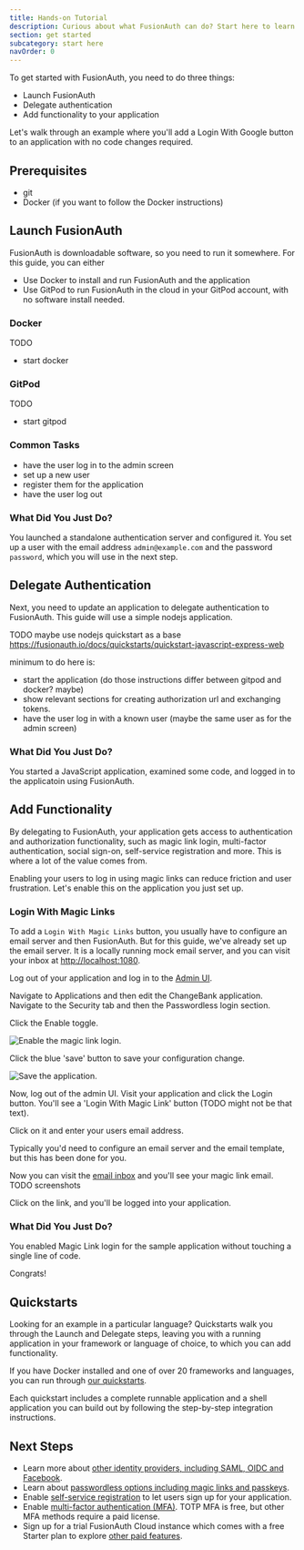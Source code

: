 ```yaml
---
title: Hands-on Tutorial
description: Curious about what FusionAuth can do? Start here to learn about it.
section: get started
subcategory: start here
navOrder: 0
---
```


To get started with FusionAuth, you need to do three things:

* Launch FusionAuth
* Delegate authentication
* Add functionality to your application

<StartDiagram alt="Launch, then delegate, then add functionality." />

Let's walk through an example where you'll add a Login With Google button to an application with no code changes required.

## Prerequisites

* git
* Docker (if you want to follow the Docker instructions)

## Launch FusionAuth

FusionAuth is downloadable software, so you need to run it somewhere. For this guide, you can either

* Use Docker to install and run FusionAuth and the application
* Use GitPod to run FusionAuth in the cloud in your GitPod account, with no software install needed.

### Docker

TODO

* start docker

### GitPod

TODO

* start gitpod

### Common Tasks

* have the user log in to the admin screen
* set up a new user
* register them for the application
* have the user log out

### What Did You Just Do?

You launched a standalone authentication server and configured it. You set up a user with the email address `admin@example.com` and the password `password`, which you will use in the next step.

## Delegate Authentication

Next, you need to update an application to delegate authentication to FusionAuth. This guide will use a simple nodejs application.

TODO maybe use nodejs quickstart as a base https://fusionauth.io/docs/quickstarts/quickstart-javascript-express-web


minimum to do here is:

* start the application (do those instructions differ between gitpod and docker? maybe)
* show relevant sections for creating authorization url and exchanging tokens.
* have the user log in with a known user (maybe the same user as for the admin screen)

### What Did You Just Do?

You started a JavaScript application, examined some code, and logged in to the applicatoin using FusionAuth.

## Add Functionality

By delegating to FusionAuth, your application gets access to authentication and authorization functionality, such as magic link login, multi-factor authentication, social sign-on, self-service registration and more. This is where a lot of the value comes from.

Enabling your users to log in using magic links can reduce friction and user frustration. Let's enable this on the application you just set up.

### Login With Magic Links

To add a `Login With Magic Links` button, you usually have to configure an email server and then FusionAuth. But for this guide, we've already set up the email server. It is a locally running mock email server, and you can visit your inbox at [http://localhost:1080](http://localhost:1080).

Log out of your application and log in to the [Admin UI](http://localhost:9011/admin).

Navigate to <Breadcrumb>Applications</Breadcrumb> and then edit the ChangeBank application. Navigate to the <Breadcrumb>Security</Breadcrumb> tab and then the <Breadcrumb>Passwordless login</Breadcrumb> section.

Click the <InlineField>Enable</InlineField> toggle.

![Enable the magic link login.](/img/docs/get-started/start-here/enable-magic-link-login.png)

Click the blue 'save' button to save your configuration change.

![Save the application.](/img/docs/get-started/start-here/save-application.png)

Now, log out of the admin UI. Visit your application and click the <InlineUiElement>Login</InlineUiElement> button. You'll see a 'Login With Magic Link' button (TODO might not be that text).

Click on it and enter your users email address.

<Aside type="note">
Typically you'd need to configure an email server and the email template, but this has been done for you.
</Aside>

Now you can visit the [email inbox](http://localhost:1080) and you'll see your magic link email. 
TODO screenshots

Click on the link, and you'll be logged into your application.

### What Did You Just Do?

You enabled Magic Link login for the sample application without touching a single line of code.

Congrats!

## Quickstarts

Looking for an example in a particular language? Quickstarts walk you through the Launch and Delegate steps, leaving you with a running application in your framework or language of choice, to which you can add functionality.

If you have Docker installed and one of over 20 frameworks and languages, you can run through [our quickstarts](/docs/quickstarts).

Each quickstart includes a complete runnable application and a shell application you can build out by following the step-by-step integration instructions.

## Next Steps

* Learn more about [other identity providers, including SAML, OIDC and Facebook](/docs/lifecycle/authenticate-users/identity-providers/).
* Learn about [passwordless options including magic links and passkeys](/docs/lifecycle/authenticate-users/passwordless/).
* Enable [self-service registration](/docs/lifecycle/register-users/basic-registration-forms) to let users sign up for your application.
* Enable [multi-factor authentication (MFA)](/docs/lifecycle/authenticate-users/multi-factor-authentication). TOTP MFA is free, but other MFA methods require a paid license.
* Sign up for a trial FusionAuth Cloud instance which comes with a free Starter plan to explore [other paid features](/docs/get-started/core-concepts/premium-features).

